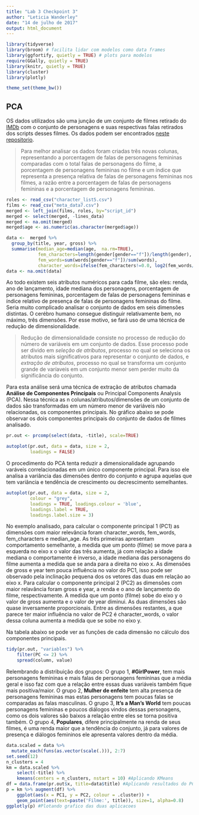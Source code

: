 ```yaml
---
title: "Lab 3 Checkpoint 3"
author: "Leticia Wanderley"
date: "14 de julho de 2017"
output: html_document
---
```


```r
library(tidyverse) 
library(broom) # facilita lidar com modelos como data frames
library(ggfortify, quietly = TRUE) # plots para modelos
require(GGally, quietly = TRUE)
library(knitr, quietly = TRUE)
library(cluster)
library(plotly)

theme_set(theme_bw())
```

## PCA

OS dados utilizados são uma junção de um conjunto de filmes retirado do [IMDb](http://www.imdb.com/) com o conjunto de personagens e suas respectivas falas retirados dos scripts desses filmes. Os dados podem ser encontrados [neste repositorio](https://github.com/matthewfdaniels/scripts).

> Para melhor analisar os dados foram criadas três novas colunas, representando a porcentagem de falas de personagens femininas comparadas com o total falas de personagens do filme, a porcentagem de personagens femininas no filme e um índice que representa a presença relativa de falas de personagens femininas nos filmes, a razão entre a porcentagem de falas de personagens femininas e a porcentagem de personagens femininas. 

```r
roles <- read_csv("character_list5.csv")
films <- read_csv("meta_data7.csv")
merged <- left_join(films, roles, by="script_id")
merged <- select(merged, -lines_data)
merged <- na.omit(merged)
merged$age <- as.numeric(as.character(merged$age))

data <-  merged %>%
  group_by(title, year, gross) %>%
  summarise(median_age=median(age,  na.rm=TRUE),
            fem_characters=length(gender[gender=="f"])/length(gender),
            fem_words=sum(words[gender=="f"])/sum(words),
            character_words=ifelse(fem_characters!=0.0, log2(fem_words/fem_characters), -1)) %>% ungroup()
data <- na.omit(data)
```

Ao todo existem seis atributos numéricos para cada filme, são eles: renda, ano de lançamento, idade mediana dos personagens, porcentagem de personagens femininas, porcentagem de falas de personagens femininas e índice relativo de presença de falas de personagens femininas do filme. Seria muito complicado analisar o conjunto de dados em seis dimensões distintas. O cerébro humano consegue distinguir relativamente bem, no máximo, três dimensões. Por esse motivo, se fará uso de uma técnica de redução de dimensionalidade. 

> Redução de dimensionalidade consiste no processo de redução do número de variáveis em um conjunto de dados. Esse processo pode ser divido em _seleção de atríbutos_, processo no qual se seleciona os atributos mais significativos para representar o conjunto de dados, e _extração de atríbutos_, processo no qual se transforma um conjunto grande de varíaveis em um conjunto menor sem perder muito da significância do conjunto.

Para esta análise será uma técnica de extração de atributos chamada __Análise de Componentes Principais__ ou Principal Components Analysis (PCA). Nessa técnica as n colunas/atributos/dimensões de um conjunto de dados são transformadas em um número menor de variáveis não relacionadas, os componentes principais. No gráfico abaixo se pode observar os dois componentes principais do conjunto de dados de filmes analisado.

```r
pr.out <- prcomp(select(data, -title), scale=TRUE)

autoplot(pr.out, data = data, size = 2,  
         loadings = FALSE)
```

O procedimento do PCA tenta reduzir a dimensionalidade agrupando varáveis correlacionadas em um único componente principal. Para isso ele analisa a variância das dimensões dentro do conjunto e agrupa aquelas que tem variância e tendência de crescimento ou decrescimento semelhantes. 

```r
autoplot(pr.out, data = data, size = 2, 
         colour = "grey",
         loadings = TRUE, loadings.colour = 'blue',
         loadings.label = TRUE, 
         loadings.label.size = 3)
```

No exemplo analisado, para calcular o componente principal 1 (PC1) as dimensões com maior relevância foram character_words, fem_words, fem_characters e median_age. As três primeiras apresentam comportamento semelhante, a medida que um ponto (filme) se move para a esquerda no eixo x o valor das três aumenta, já com relação a idade mediana o comportamente é inverso, a idade mediana das personagens do filme aumenta a medida que se anda para a direita no eixo x. As dimensões de gross e year tem pouca influência no valor do PC1, isso pode ser observado pela inclinação pequena dos os vetores das duas em relação ao eixo x. Para calcular o componente principal 2 (PC2) as dimensões com maior relavância foram gross e year, a renda e o ano de lançamento do filme, respectivamente. A medida que um ponto (filme) sobe do eixo y o valor de gross aumenta e o valor de year diminui. As duas dimensões são quase inversamente proporcionais. Entre as dimensões restantes, a que parece ter maior influência no valor de PC2 é character_words, o valor dessa coluna aumenta a medida que se sobe no eixo y.

Na tabela abaixo se pode ver as funções de cada dimensão no cálculo dos componentes principais.

```r
tidy(pr.out, "variables") %>% 
    filter(PC <= 2) %>% 
    spread(column, value)
```

Relembrando a distribuição dos grupos:
O grupo 1, **#GirlPower**, tem mais personagens femininas e mais falas de personagens femininas que a média geral e isso faz com que a relação entre essas duas variáveis também fique mais positiva/maior. O grupo 2, **Mulher de enfeite** tem alta presença de personagens femininas mas estas personagens tem poucas falas se comparadas as falas masculinas. O grupo 3, **It's a Man's World** tem poucas personagens femininas e poucos diálogos vindos dessas personagens, como os dois valores são baixos a relação entre eles se torna positiva também. O grupo 4, **Populares**, difere principalmente na renda de seus filmes, é uma renda maior que a tendência do conjunto, já para valores de presença e diálogos femininos ele apresenta valores dentro da média.

```r
data.scaled = data %>% 
  mutate_each(funs(as.vector(scale(.))), 2:7)
set.seed(12)
n_clusters = 4
km = data.scaled %>% 
    select(-title) %>%  
    kmeans(centers = n_clusters, nstart = 10) #Aplicando KMeans
df = data.frame(pr.out$x, title=data$title) #Aplicando resultados do PCA
p = km %>% augment(df) %>% 
    ggplot(aes(x = PC1, y = PC2, colour = .cluster)) +
    geom_point(aes(text=paste('Filme:', title)), size=1, alpha=0.8)
ggplotly(p) #Plotando grafico das duas aplicacoes
```
